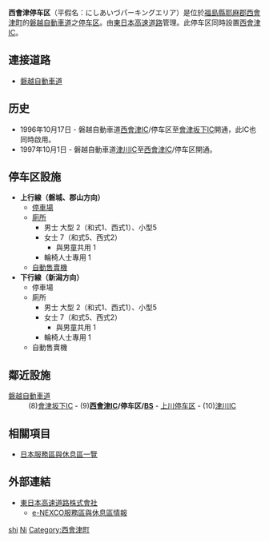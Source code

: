{{日本公路設施
|設施名稱 = 西會津停车区
|色 = 
|圖像 = Nishiaizu PA.JPG
|pxl = 
|圖像簡介 = 
|公路名稱1 = [[磐越自動車道|磐越自動車道]]
|IC編號1 = 
|收費站編號1 = 
|記號1 = 西會津
|起點1 = [[磐城JCT|磐城JCT]]
|距離1 = 143.8
|上一設施1 = [[會津坂下IC|會津坂下IC]]
|上一設施距離1 = 11.4
|下一設施1 = [[上川停车区|上川停车区]]
|下一設施距離1 = 18.8
|連接道路 = 
|啟用日期 = 1996年10月17日
|停用日期 = 
|流量 = 
|智能IC = 
|上行營業時間 = 
|上行油站 = 
|上行油站營業時間 = 
|下行營業時間 =
|下行油站 =
|下行油站營業時間 =
|郵政編碼 = 969-4406
|所在地 = [[福島縣|福島縣]][[耶麻郡|耶麻郡]][[西會津町|西會津町]]野澤
|坐標 = {{coord|37|34|41.35|N|139|38|55.12|E}}
|備註 = 此停车区同時設置[[西會津IC|西會津IC]]。
}}
'''西會津停车区'''（平假名：にしあいづパーキングエリア）是位於[[福島縣|福島縣]][[耶麻郡|耶麻郡]][[西會津町|西會津町]]的[[磐越自動車道|磐越自動車道]]之[[休息站|停车区]]。由[[東日本高速道路|東日本高速道路]]管理。此停车区同時設置[[西會津IC|西會津IC]]。

== 連接道路 ==
* [[磐越自動車道|磐越自動車道]]

== 历史 ==
* 1996年10月17日 - 磐越自動車道[[西會津IC|西會津IC]]/停车区至[[會津坂下IC|會津坂下IC]]開通，此IC也同時啟用。
* 1997年10月1日 - 磐越自動車道[[津川IC|津川IC]]至[[西會津IC|西會津IC]]/停车区開通。

==停车区設施==
*'''上行線（磐城、郡山方向）'''
**[[停車場|停車場]]
**[[廁所|廁所]]
***男士 大型 2（和式1、西式1）、小型5
***女士 7（和式5、西式2）
****與男童共用 1
***輪椅人士專用 1
**[[自動售賣機|自動售賣機]]
*'''下行線（新潟方向）'''
**停車場
**廁所
***男士 大型 2（和式1、西式1）、小型5
***女士 7（和式5、西式2）
****與男童共用 1
***輪椅人士專用 1
**自動售賣機

== 鄰近設施 ==
; [[磐越自動車道|磐越自動車道]]
: (8)[[會津坂下IC|會津坂下IC]] - (9)'''[[西會津IC|西會津IC]]/停车区/[[西會津巴士站|BS]]''' - [[上川停车区|上川停车区]] - (10)[[津川IC|津川IC]]

== 相關項目 ==
* [[日本服務區與休息區一覽|日本服務區與休息區一覽]]

== 外部連結 ==
* [http://www.e-nexco.co.jp/ 東日本高速道路株式會社]{{Wayback|url=http://www.e-nexco.co.jp/ |date=20140203074239 }}
** [https://web.archive.org/web/20101130163046/http://www.driveplaza.com/dp/SapaTop e-NEXCO服務區與休息區情報]

{{磐越自動車道}}

[[Category:日本服務區與休息區_Ni|shi]]
[[Category:福島縣服務區與休息區|Ni]]
[[Category:西會津町|Category:西會津町]]